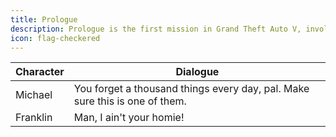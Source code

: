 ---
title: Prologue 
description: Prologue is the first mission in Grand Theft Auto V, involving Michael Townley and Trevor Philips. It is set in 2004 in the town of Ludendorff, North Yankton.
icon: flag-checkered
---

| Character | Dialogue |
|----------|----------|
| Michael  | You forget a thousand things every day, pal. Make sure this is one of them. |
| Franklin | Man, I ain't your homie! |